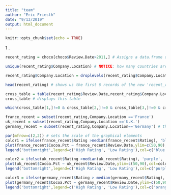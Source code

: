```yaml
---
title: "team"
author: "Eric Friesth"
date: "9/13/2019"
output: html_document
---
```


```r
knitr::opts_chunk$set(echo = TRUE)
```
1 \.

```r
recent_rating = choco[choco$Review.Date>2011,] # Assigns a data.frame of chocolate reviews newer than 2011 as 'recent_rating'

unique(recent_rating$Company.Location) # NOTICE: how many countries are listed but how many levels are there? 54 countries printed but 61 levels

recent_rating$Company.Location = droplevels(recent_rating$Company.Location) # This drops unused levels factors from a data frame

head(recent_rating) # shows us the first 6 records of the new 'recent_rating' of choco

cross_table = table(recent_rating$Review.Date,recent_rating$Company.Location) # Creates a table consisting of the count of reviews by country within the recent ratings (>2011)
cross_table # displays this table

which(cross_table[1,]!=0 & cross_table[2,]!=0 & cross_table[3,]!=0 & cross_table[4,]!=0 & cross_table[5,]!=0) # this code gives us all the countries that don't have a recent review of 0

france_recent = subset(recent_rating,Company.Location =='France')
uk_recent = subset(recent_rating,Company.Location =='U.K.')
germany_recent = subset(recent_rating,Company.Location=='Germany') # these all assign new vectors for specific countries with recent ratings

par(mfrow=c(2,2)) # sets the scale of the graphical elements 
color1 = ifelse(france_recent$Rating >median(france_recent$Rating), 'blue', 'green') 
plot(france_recent$Cocoa.Pct ~ france_recent$Review.Date,ylim=c(50,90),col=color1,pch=18,cex=1.5,xlab="Review Date", ylab= "Cocoa Percentage", main= "France") 
legend('bottomright',legend=c('High Rating', 'Low Rating'),col=c('blue','green'),pch=18) # This code creates a scatter plot that shows the choco ratings made by France in recent years comparing cocoa percentage and high or low rating

color2 = ifelse(uk_recent$Rating >median(uk_recent$Rating), 'purple', 'red')
plot(uk_recent$Cocoa.Pct ~ uk_recent$Review.Date,ylim=c(50,90),col=color2,pch=18,cex=1.5, xlab="Review Date", ylab= "Cocoa Percentage", main= "UK")
legend('bottomright',legend=c('High Rating', 'Low Rating'),col=c('purple','red'),pch=18) 

color3 = ifelse(germany_recent$Rating > median(germany_recent$Rating), 'orange', 'yellow')
plot(germany_recent$Cocoa.Pct ~ germany_recent$Review.Date,ylim=c(50,90),col=color3,pch=18,cex=1.5,xlab="Review Date", ylab= "Cocoa Percentage", main= "Germany") 
legend('bottomright',legend=c('High Rating', 'Low Rating'),col=c('orange','yellow'),pch=18)
```